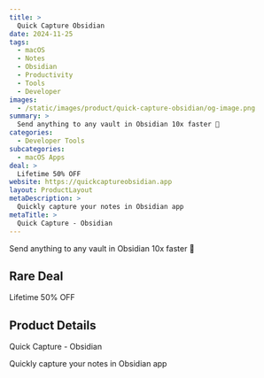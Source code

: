 ```yaml
---
title: >
  Quick Capture Obsidian
date: 2024-11-25
tags:
  - macOS
  - Notes
  - Obsidian
  - Productivity
  - Tools
  - Developer
images:
  - /static/images/product/quick-capture-obsidian/og-image.png
summary: >
  Send anything to any vault in Obsidian 10x faster 💨
categories:
  - Developer Tools
subcategories:
  - macOS Apps
deal: >
  Lifetime 50% OFF
website: https://quickcaptureobsidian.app
layout: ProductLayout
metaDescription: >
  Quickly capture your notes in Obsidian app
metaTitle: >
  Quick Capture - Obsidian
---
```

Send anything to any vault in Obsidian 10x faster 💨

## Rare Deal

Lifetime 50% OFF

## Product Details
Quick Capture - Obsidian

Quickly capture your notes in Obsidian app
